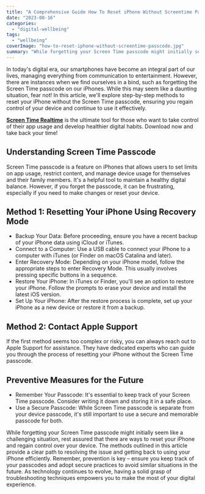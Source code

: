 ```yaml
---
title: "A Comprehensive Guide How To Reset iPhone Without Screentime Passcode"
date: "2023-08-16"
categories: 
  - "digital-wellbeing"
tags: 
  - "wellbeing"
coverImage: "how-to-reset-iphone-without-screentime-passcode.jpg"
summary: "While forgetting your Screen Time passcode might initially seem like a challenging situation, rest assured that there are ways to reset your iPhone and regain control over your device."
---
```


In today's digital era, our smartphones have become an integral part of our lives, managing everything from communication to entertainment. However, there are instances when we find ourselves in a bind, such as forgetting the Screen Time passcode on our iPhones. While this may seem like a daunting situation, fear not! In this article, we'll explore step-by-step methods to reset your iPhone without the Screen Time passcode, ensuring you regain control of your device and continue to use it effectively.

[**Screen Time Realtime**](https://apps.apple.com/app/apple-store/id6452629146?pt=118449936&ct=articles&mt=8) is the ultimate tool for those who want to take control of their app usage and develop healthier digital habits. Download now and take back your time!

## Understanding Screen Time Passcode
Screen Time passcode is a feature on iPhones that allows users to set limits on app usage, restrict content, and manage device usage for themselves and their family members. It's a helpful tool to maintain a healthy digital balance. However, if you forget the passcode, it can be frustrating, especially if you need to make changes or reset your device.

## Method 1: Resetting Your iPhone Using Recovery Mode

- Backup Your Data:
Before proceeding, ensure you have a recent backup of your iPhone data using iCloud or iTunes.
- Connect to a Computer:
Use a USB cable to connect your iPhone to a computer with iTunes (or Finder on macOS Catalina and later).
- Enter Recovery Mode:
Depending on your iPhone model, follow the appropriate steps to enter Recovery Mode. This usually involves pressing specific buttons in a sequence.
- Restore Your iPhone:
In iTunes or Finder, you'll see an option to restore your iPhone. Follow the prompts to erase your device and install the latest iOS version.
- Set Up Your iPhone:
After the restore process is complete, set up your iPhone as a new device or restore it from a backup.

## Method 2: Contact Apple Support
If the first method seems too complex or risky, you can always reach out to Apple Support for assistance. They have dedicated experts who can guide you through the process of resetting your iPhone without the Screen Time passcode.

## Preventive Measures for the Future

- Remember Your Passcode:
It's essential to keep track of your Screen Time passcode. Consider writing it down and storing it in a safe place.
- Use a Secure Passcode:
While Screen Time passcode is separate from your device passcode, it's still important to use a secure and memorable passcode for both.

While forgetting your Screen Time passcode might initially seem like a challenging situation, rest assured that there are ways to reset your iPhone and regain control over your device. The methods outlined in this article provide a clear path to resolving the issue and getting back to using your iPhone efficiently. Remember, prevention is key – ensure you keep track of your passcodes and adopt secure practices to avoid similar situations in the future. As technology continues to evolve, having a solid grasp of troubleshooting techniques empowers you to make the most of your digital experience.
